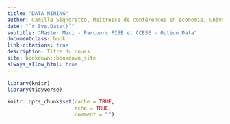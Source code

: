 ```yaml
---
title: "DATA MINING"
author: Camille Signoretto, Maîtresse de conférences en économie, Université Paris Cité
date: "`r Sys.Date()`"
subtitle: "Master Meci - Parcours PISE et CCESE - Option Data"
documentclass: book
link-citations: true
description: Titre du cours
site: bookdown::bookdown_site
always_allow_html: true
---
```


```r
library(knitr)
library(tidyverse)

knitr::opts_chunk$set(cache = TRUE,
                      echo = TRUE,
                      comment = "")

```
